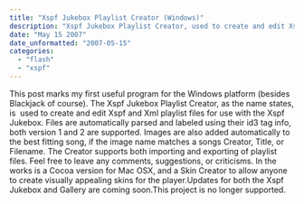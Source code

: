 ```yaml
---
title: "Xspf Jukebox Playlist Creator (Windows)"
description: "Xspf Jukebox Playlist Creator, used to create and edit Xspf and Xml playlist files for use with the Xspf Jukebox, is released for Windows platform. This project is no longer supported."
date: "May 15 2007"
date_unformatted: "2007-05-15"
categories:
  - "flash"
  - "xspf"
---
```


This post marks my first useful program for the Windows platform (besides Blackjack of course). The Xspf Jukebox Playlist Creator, as the name states, is  used to create and edit Xspf and Xml playlist files for use with the Xspf Jukebox. Files are automatically parsed and labeled using their id3 tag info, both version 1 and 2 are supported. Images are also added automatically to the best fitting song, if the image name matches a songs Creator, Title, or Filename. The Creator supports both importing and exporting of playlist files. Feel free to leave any comments, suggestions, or criticisms. In the works is a Cocoa version for Mac OSX, and a Skin Creator to allow anyone to create visually appealing skins for the player.Updates for both the Xspf Jukebox and Gallery are coming soon.This project is no longer supported.
